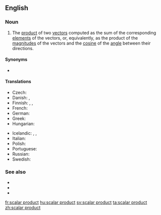 ==English==
{{wikipedia}}

===Noun===
{{en-noun|head=[[scalar]] [[product]]}}

# {{lb|en|linear algebra}} The [[product]] of two [[vector]]s computed as the sum of the corresponding [[element]]s of the vectors, or, equivalently, as the product of the [[magnitude]]s of the vectors and the [[cosine]] of the [[angle]] between their directions.

====Synonyms====
* {{l|en|dot product}}

====Translations====
{{trans-top|product of two vectors}}
* Czech: {{t|cs|skalární součin|m}}
* Danish: {{t|da|skalarprodukt|n}}, {{t|da|prikprodukt|n}}
* Finnish: {{t|fi|skalaaritulo}}, {{t|fi|pistetulo}}, {{t|fi|sisätulo}}
* French: {{t+|fr|produit scalaire|m}}
* German: {{t|de|Skalarprodukt|n}}
* Greek: {{t|el|εσωτερικό γινόμενο|n}}
* Hungarian: {{t|hu|skaláris szorzat}}
{{trans-mid}}
* Icelandic: {{t|is|innfeldi|n}}, {{t|is|innra margfeldi|n}}, {{t|is|depilfeldi|n}}
* Italian: {{t+|it|prodotto scalare|m}}
* Polish: {{t|pl|iloczyn skalarny|m}}
* Portuguese: {{t|pt|produto escalar|m}}
* Russian: {{t|ru|скалярное произведе́ние|n}}
* Swedish: {{t+|sv|skalärprodukt|c}}
{{trans-bottom}}

===See also===
* {{l|en|·}}
* {{l|en|inner product}}
* {{l|en|vector product}}

[[fr:scalar product]]
[[hu:scalar product]]
[[sv:scalar product]]
[[ta:scalar product]]
[[zh:scalar product]]